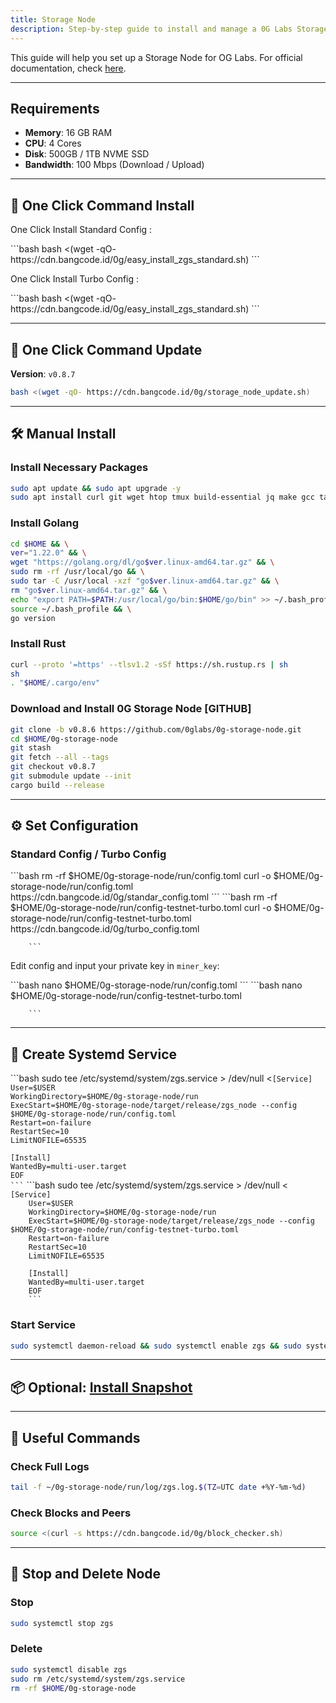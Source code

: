 ```yaml
---
title: Storage Node
description: Step-by-step guide to install and manage a 0G Labs Storage Node. | BANGCODE
---
```


This guide will help you set up a Storage Node for OG Labs. For official documentation, check [here](https://docs.0g.ai).

---

## Requirements

- **Memory**: 16 GB RAM  
- **CPU**: 4 Cores  
- **Disk**: 500GB / 1TB NVME SSD  
- **Bandwidth**: 100 Mbps (Download / Upload)  

---

## 🚀 One Click Command Install

<Tabs syncKey="BANGCODE">
  <TabItem label="Standard Config">
    <p>One Click Install Standard Config :</p>
        ```bash
        bash <(wget -qO- https://cdn.bangcode.id/0g/easy_install_zgs_standard.sh)
        ```
  </TabItem>
  <TabItem label="Turbo Config">
    <p>One Click Install Turbo Config :</p>
        ```bash
        bash <(wget -qO- https://cdn.bangcode.id/0g/easy_install_zgs_standard.sh)
        ```
  </TabItem>
</Tabs>

---

## 🔄 One Click Command Update

**Version**: `v0.8.7`

```bash
bash <(wget -qO- https://cdn.bangcode.id/0g/storage_node_update.sh)
```

---

## 🛠 Manual Install

### Install Necessary Packages

```bash
sudo apt update && sudo apt upgrade -y
sudo apt install curl git wget htop tmux build-essential jq make gcc tar clang pkg-config libssl-dev ncdu cmake -y
```

### Install Golang

```bash
cd $HOME && \
ver="1.22.0" && \
wget "https://golang.org/dl/go$ver.linux-amd64.tar.gz" && \
sudo rm -rf /usr/local/go && \
sudo tar -C /usr/local -xzf "go$ver.linux-amd64.tar.gz" && \
rm "go$ver.linux-amd64.tar.gz" && \
echo "export PATH=$PATH:/usr/local/go/bin:$HOME/go/bin" >> ~/.bash_profile && \
source ~/.bash_profile && \
go version
```

### Install Rust

```bash
curl --proto '=https' --tlsv1.2 -sSf https://sh.rustup.rs | sh
sh
. "$HOME/.cargo/env"
```

### Download and Install 0G Storage Node [GITHUB]

```bash
git clone -b v0.8.6 https://github.com/0glabs/0g-storage-node.git
cd $HOME/0g-storage-node
git stash
git fetch --all --tags
git checkout v0.8.7
git submodule update --init
cargo build --release
```

---

## ⚙️ Set Configuration

### Standard Config / Turbo Config

<Tabs syncKey="BANGCODE">
  <TabItem label="Standard Config">
        ```bash
        rm -rf $HOME/0g-storage-node/run/config.toml
        curl -o $HOME/0g-storage-node/run/config.toml https://cdn.bangcode.id/0g/standar_config.toml
        ```
  </TabItem>
  <TabItem label="Turbo Config">
        ```bash
        rm -rf $HOME/0g-storage-node/run/config-testnet-turbo.toml
        curl -o $HOME/0g-storage-node/run/config-testnet-turbo.toml https://cdn.bangcode.id/0g/turbo_config.toml

        ```
  </TabItem>
</Tabs>

Edit config and input your private key in `miner_key`:

<Tabs syncKey="BANGCODE">
  <TabItem label="Standard Config">
        ```bash
        nano $HOME/0g-storage-node/run/config.toml
        ```
  </TabItem>
  <TabItem label="Turbo Config">
        ```bash
        nano $HOME/0g-storage-node/run/config-testnet-turbo.toml

        ```
  </TabItem>
</Tabs>


---

## 🧱 Create Systemd Service

<Tabs syncKey="BANGCODE">
  <TabItem label="Standard Config">
    ```bash
    sudo tee /etc/systemd/system/zgs.service > /dev/null <<EOF
    [Unit]
    Description=ZGS Node
    After=network.target

    [Service]
    User=$USER
    WorkingDirectory=$HOME/0g-storage-node/run
    ExecStart=$HOME/0g-storage-node/target/release/zgs_node --config $HOME/0g-storage-node/run/config.toml
    Restart=on-failure
    RestartSec=10
    LimitNOFILE=65535

    [Install]
    WantedBy=multi-user.target
    EOF
    ```
  </TabItem>
  <TabItem label="Turbo Config">
        ```bash
        sudo tee /etc/systemd/system/zgs.service > /dev/null <<EOF
        [Unit]
        Description=ZGS Node
        After=network.target

        [Service]
        User=$USER
        WorkingDirectory=$HOME/0g-storage-node/run
        ExecStart=$HOME/0g-storage-node/target/release/zgs_node --config $HOME/0g-storage-node/run/config-testnet-turbo.toml
        Restart=on-failure
        RestartSec=10
        LimitNOFILE=65535

        [Install]
        WantedBy=multi-user.target
        EOF
        ```
  </TabItem>
</Tabs>

### Start Service

```bash
sudo systemctl daemon-reload && sudo systemctl enable zgs && sudo systemctl start zgs
```

---

## 📦 Optional: [Install Snapshot](/0g-labs/storage-node/snapshot/)

---

## 🧪 Useful Commands

### Check Full Logs

```bash
tail -f ~/0g-storage-node/run/log/zgs.log.$(TZ=UTC date +%Y-%m-%d)
```

### Check Blocks and Peers

```bash
source <(curl -s https://cdn.bangcode.id/0g/block_checker.sh)
```

---

## 🧹 Stop and Delete Node

### Stop

```bash
sudo systemctl stop zgs
```

### Delete

```bash
sudo systemctl disable zgs
sudo rm /etc/systemd/system/zgs.service
rm -rf $HOME/0g-storage-node
```
